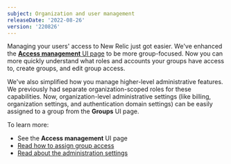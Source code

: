 ```yaml
---
subject: Organization and user management
releaseDate: '2022-08-26'
version: '220826'
---
```


Managing your users' access to New Relic just got easier. We've enhanced the [**Access management** UI page](/docs/accounts/accounts-billing/new-relic-one-user-management/user-management-ui-and-tasks#where) to be more group-focused. Now you can more quickly understand what roles and accounts your groups have access to, create groups, and edit group access.

We've also simplified how you manage higher-level administrative features. We previously had separate organization-scoped roles for these capabilities. Now, organization-level administrative settings (like billing, organization settings, and authentication domain settings) can be easily assigned to a group from the **Groups** UI page.

To learn more:

* See the **Access management** UI page
* [Read how to assign group access](/docs/accounts/accounts-billing/new-relic-one-user-management/account-user-mgmt-tutorial#group-access)
* [Read about the administration settings](/docs/accounts/accounts-billing/new-relic-one-user-management/user-management-concepts#admin-settings)
